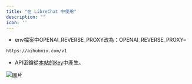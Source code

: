 ```yaml
---
title: "在 LibreChat 中使用"
description: ""
icon: ''
---
```


- env檔案中OPENAI_REVERSE_PROXY改為：OPENAI_REVERSE_PROXY= 
```
https://aihubmix.com/v1
```
- API密鑰從[本站的Key](https://aihubmix.com/token)中產生。  

![圖片](../../public/cn/LibreChat.jpg) 